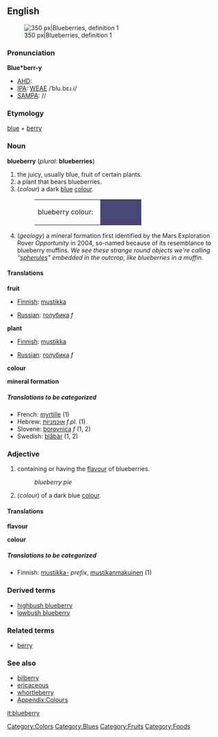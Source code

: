 {{wikipedia}}
==English==
[[Image:Blueberries.jpg|thumb|right|350 px|Blueberries, definition 1]]

===Pronunciation===

'''Blue*berr-y'''
*[[AHD]]:
*[[IPA]]: [[WEAE]] /ˈblu.bɛɹ.i/
*[[SAMPA]]: //

===Etymology===
[[blue]] + [[berry]]

===Noun===
'''blueberry''' (''plural'': '''blueberries''')
#the juicy, usually blue, fruit of certain plants.
#a plant that bears blueberries.
#(''colour'') a dark [[blue]] [[color|colour]].
#:<table><tr><td>blueberry colour: &nbsp;</td><td bgcolor="#4A4777" width="80">&nbsp; </td></tr></table>
# (''geology'') a mineral formation first identified by the Mars Exploration Rover ''Opportunity'' in 2004, so-named because of its resemblance to blueberry muffins.  ''We see these strange round objects we're calling &ldquo;[[spherules]]&rdquo; embedded in the outcrop, like blueberries in a muffin.''

====Translations====
'''fruit'''
{{top}}
* [[Finnish]]: [[mustikka]]
{{mid}}
* [[Russian]]: [[голубика]] ''f''
{{bottom}}

'''plant'''
{{top}}
* [[Finnish]]: [[mustikka]]
{{mid}}
* [[Russian]]: [[голубика]] ''f''
{{bottom}}

'''colour'''
{{top}}
{{mid}}
{{bottom}}

'''mineral formation'''
{{top}}
{{mid}}
{{bottom}}

=====Translations to be categorized=====
{{checktrans}}
<!--Remove this section once all of the translations below have been moved into the tables above.-->
*French: [[myrtille]] (1)
*Hebrew: [[אוכמניות]] ''f.pl.'' (1)
*Slovene: [[borovnica]] ''f'' (1, 2)
*Swedish: [[blåbär]] (1, 2)

===Adjective===
#containing or having the [[flavor|flavour]] of blueberries.
#:''blueberry pie''
#(''colour'') of a dark blue [[color|colour]].

====Translations====
'''flavour'''
{{top}}
{{mid}}
{{bottom}}

'''colour'''
{{top}}
{{mid}}
{{bottom}}

=====Translations to be categorized=====
{{checktrans}}
<!--Remove this section once all of the translations below have been moved into the tables above.-->
*Finnish: [[mustikka-]] ''prefix'', [[mustikanmakuinen]] (1)

===Derived terms===
*[[highbush blueberry]]
*[[lowbush blueberry]]

===Related terms===
*[[berry]]

===See also===
*[[bilberry]]
*[[ericaceous]]
*[[whortleberry]]
*[[Wiktionary_Appendix:Colours|Appendix:Colours]]

[[Category:Colors]]
[[Category:Blues]]
[[Category:Fruits]]
[[Category:Foods]]

[[it:blueberry]]